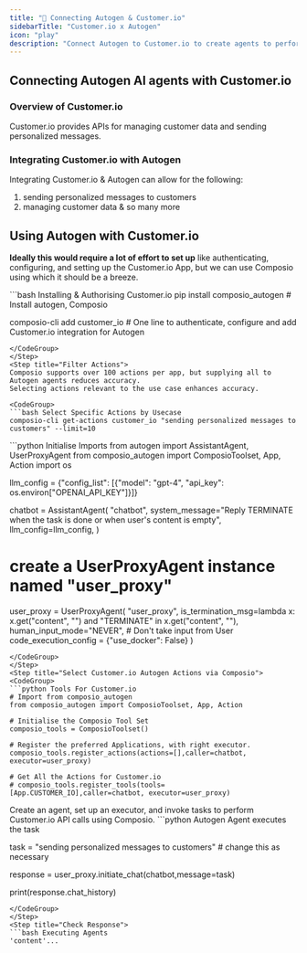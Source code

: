 ```yaml
---
title: "🚀 Connecting Autogen & Customer.io"
sidebarTitle: "Customer.io x Autogen"
icon: "play"
description: "Connect Autogen to Customer.io to create agents to perform tasks using natural language"
---
```


## Connecting Autogen AI agents with Customer.io

### Overview of Customer.io

Customer.io provides APIs for managing customer data and sending personalized messages.

### Integrating Customer.io with Autogen

Integrating Customer.io & Autogen can allow for the following:

1. sending personalized messages to customers
2. managing customer data
& so many more

## Using Autogen with Customer.io

<Steps>
<Step title="Setting Up the Environment">

**Ideally this would require a lot of effort to set up** like authenticating, configuring, and setting up the Customer.io App, but we can use Composio using which it should be a breeze.

<CodeGroup>
```bash Installing & Authorising Customer.io
pip install composio_autogen # Install autogen, Composio 

composio-cli add customer_io # One line to authenticate, configure and add Customer.io integration for Autogen
```
</CodeGroup>
</Step>
<Step title="Filter Actions">
Composio supports over 100 actions per app, but supplying all to Autogen agents reduces accuracy.
Selecting actions relevant to the use case enhances accuracy.

<CodeGroup>
```bash Select Specific Actions by Usecase
composio-cli get-actions customer_io "sending personalized messages to customers" --limit=10
```
</CodeGroup>

</Step>
<Step title="Import Base Packages">

<CodeGroup>
```python Initialise Imports
from autogen import AssistantAgent, UserProxyAgent
from composio_autogen import ComposioToolset, App, Action
import os

llm_config = {"config_list": [{"model": "gpt-4", "api_key": os.environ["OPENAI_API_KEY"]}]}

chatbot = AssistantAgent(
    "chatbot",
    system_message="Reply TERMINATE when the task is done or when user's content is empty",
    llm_config=llm_config,
)

# create a UserProxyAgent instance named "user_proxy"
user_proxy = UserProxyAgent(
    "user_proxy",
    is_termination_msg=lambda x: x.get("content", "") and "TERMINATE" in x.get("content", ""),
    human_input_mode="NEVER", # Don't take input from User
    code_execution_config = {"use_docker": False}
)
```
</CodeGroup>
</Step>
<Step title="Select Customer.io Autogen Actions via Composio">
<CodeGroup>
```python Tools For Customer.io
# Import from composio_autogen
from composio_autogen import ComposioToolset, App, Action

# Initialise the Composio Tool Set
composio_tools = ComposioToolset()

# Register the preferred Applications, with right executor. 
composio_tools.register_actions(actions=[],caller=chatbot, executor=user_proxy)

# Get All the Actions for Customer.io
# composio_tools.register_tools(tools=[App.CUSTOMER_IO],caller=chatbot, executor=user_proxy) 
```
</CodeGroup>
</Step>
<Step title="Execute the Agent">
Create an agent, set up an executor, and invoke tasks to perform Customer.io API calls using Composio. 
<CodeGroup>
```python Autogen Agent executes the task

task = "sending personalized messages to customers" # change this as necessary

response = user_proxy.initiate_chat(chatbot,message=task)

print(response.chat_history)
```
</CodeGroup>
</Step>
<Step title="Check Response">
```bash Executing Agents
'content'...
```
</Step>
</Steps>
